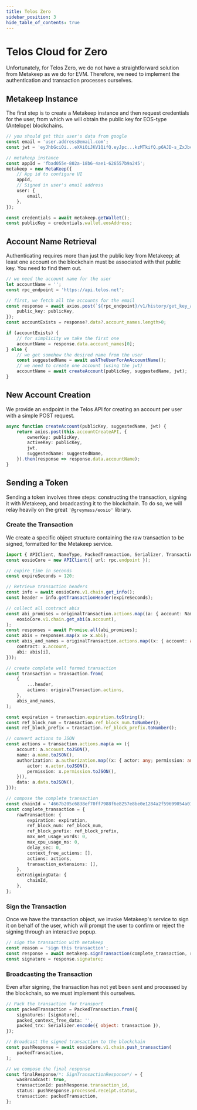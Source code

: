 ```yaml
---
title: Telos Zero
sidebar_position: 3
hide_table_of_contents: true
---
```


# Telos Cloud for Zero

Unfortunately, for Telos Zero, we do not have a straightforward solution from Metakeep as we do for EVM. Therefore, we need to implement the authentication and transaction processes ourselves.

## Metakeep Instance

The first step is to create a Metakeep instance and then request credentials for the user, from which we will obtain the public key for EOS-type (Antelope) blockchains.

```typescript
// you should get this user's data from google
const email = 'user.address@email.com';
const jwt = 'eyJhbGciOi...eXAiOiJKV1QifQ.eyJpc...kzMTkifQ.p6AJD-s_ZxJbcx-6fY....bJ_ETidA';

// metakeep instance
const appId = 'fbad055e-802a-18b6-4ae1-626557b9a245';
metakeep = new MetaKeep({
    // App id to configure UI
    appId,
    // Signed in user's email address
    user: {
        email,
    },
});

const credentials = await metakeep.getWallet();
const publicKey = credentials.wallet.eosAddress;
```

## Account Name Retrieval

Authenticating requires more than just the public key from Metakeep; at least one account on the blockchain must be associated with that public key. You need to find them out.

```typescript
// we need the account name for the user
let accountName = '';
const rpc_endpoint = 'https://api.telos.net';

// first, we fetch all the accounts for the email
const response = await axios.post(`${rpc_endpoint}/v1/history/get_key_accounts`, {
    public_key: publicKey,
});
const accountExists = response?.data?.account_names.length>0;

if (accountExists) {
    // for simplicity we take the first one
    accountName = response.data.account_names[0];
} else {
    // we get somehow the desired name from the user
    const suggestedName = await askTheUserForAnAccountName();
    // we need to create one account (using the jwt)
    accountName = await createAccount(publicKey, suggestedName, jwt);
}
```

## New Account Creation

We provide an endpoint in the Telos API for creating an account per user with a simple POST request.

```typescript
async function createAccount(publicKey, suggestedName, jwt) {
    return axios.post(this.accountCreateAPI, {
        ownerKey: publicKey,
        activeKey: publicKey,
        jwt,
        suggestedName: suggestedName,
    }).then(response => response.data.accountName);
}
```

## Sending a Token
Sending a token involves three steps: constructing the transaction, signing it with Metakeep, and broadcasting it to the blockchain. To do so, we will relay heavily on the great `'@greymass/eosio'` library.

### Create the Transaction
We create a specific object structure containing the raw transaction to be signed, formatted for the Metakeep service.


```typescript
import { APIClient, NameType, PackedTransaction, Serializer, Transaction } from '@greymass/eosio';
const eosioCore = new APIClient({ url: rpc.endpoint });

// expire time in seconds
const expireSeconds = 120;

// Retrieve transaction headers
const info = await eosioCore.v1.chain.get_info();
const header = info.getTransactionHeader(expireSeconds);

// collect all contract abis
const abi_promises = originalTransaction.actions.map((a: { account: NameType; }) =>
    eosioCore.v1.chain.get_abi(a.account),
);
const responses = await Promise.all(abi_promises);
const abis = responses.map(x => x.abi);
const abis_and_names = originalTransaction.actions.map((x: { account: any; }, i: number) => ({
    contract: x.account,
    abi: abis[i],
}));

// create complete well formed transaction
const transaction = Transaction.from(
    {
        ...header,
        actions: originalTransaction.actions,
    },
    abis_and_names,
);

const expiration = transaction.expiration.toString();
const ref_block_num = transaction.ref_block_num.toNumber();
const ref_block_prefix = transaction.ref_block_prefix.toNumber();

// convert actions to JSON
const actions = transaction.actions.map(a => ({
    account: a.account.toJSON(),
    name: a.name.toJSON(),
    authorization: a.authorization.map((x: { actor: any; permission: any; }) => ({
        actor: x.actor.toJSON(),
        permission: x.permission.toJSON(),
    })),
    data: a.data.toJSON(),
}));

// compose the complete transaction
const chainId = '4667b205c6838ef70ff7988f6e8257e8be0e1284a2f59699054a018f743b1d11'; // Telos mainnet
const complete_transaction = {
    rawTransaction: {
        expiration: expiration,
        ref_block_num: ref_block_num,
        ref_block_prefix: ref_block_prefix,
        max_net_usage_words: 0,
        max_cpu_usage_ms: 0,
        delay_sec: 0,
        context_free_actions: [],
        actions: actions,
        transaction_extensions: [],
    },
    extraSigningData: {
        chainId,
    },
};
```

### Sign the Transaction

Once we have the transaction object, we invoke Metakeep's service to sign it on behalf of the user, which will prompt the user to confirm or reject the signing through an interactive popup.


```typescript
// sign the transaction with metakeep
const reason = 'sign this transaction';
const response = await metakeep.signTransaction(complete_transaction, reason);
const signature = response.signature;
```

### Broadcasting the Transaction

Even after signing, the transaction has not yet been sent and processed by the blockchain, so we must implement this ourselves.


```typescript
// Pack the transaction for transport
const packedTransaction = PackedTransaction.from({
    signatures: [signature],
    packed_context_free_data: '',
    packed_trx: Serializer.encode({ object: transaction }),
});

// Broadcast the signed transaction to the blockchain
const pushResponse = await eosioCore.v1.chain.push_transaction(
    packedTransaction,
);

// we compose the final response
const finalResponse/*: SignTransactionResponse*/ = {
    wasBroadcast: true,
    transactionId: pushResponse.transaction_id,
    status: pushResponse.processed.receipt.status,
    transaction: packedTransaction,
};
```
